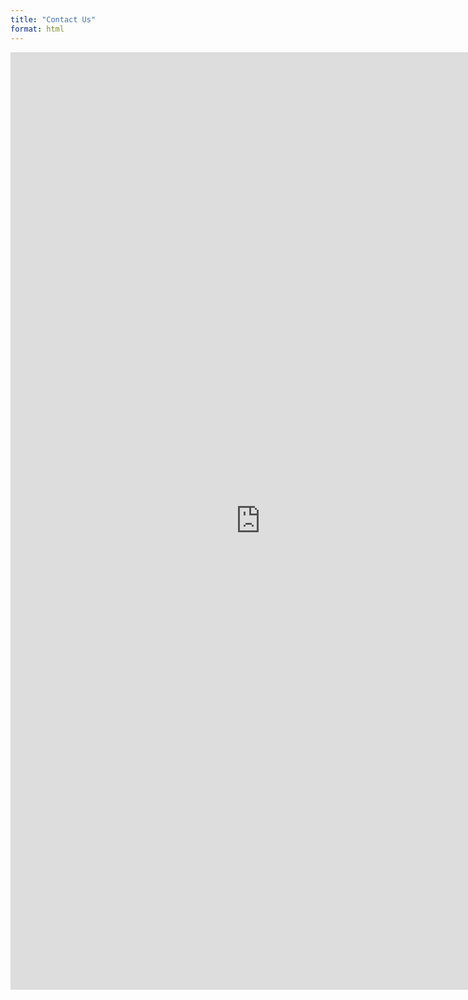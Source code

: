```yaml
---
title: "Contact Us"
format: html
---
```


<iframe src="https://docs.google.com/forms/d/e/1FAIpQLSdXMNJKtHLMMzNcRByJSZk80LtPY3BpMkkAJBorxu1a4JUB5w/viewform?embedded=true" width="800" height="1500" frameborder="0" marginheight="0" marginwidth="0">

Loading...

</iframe>
